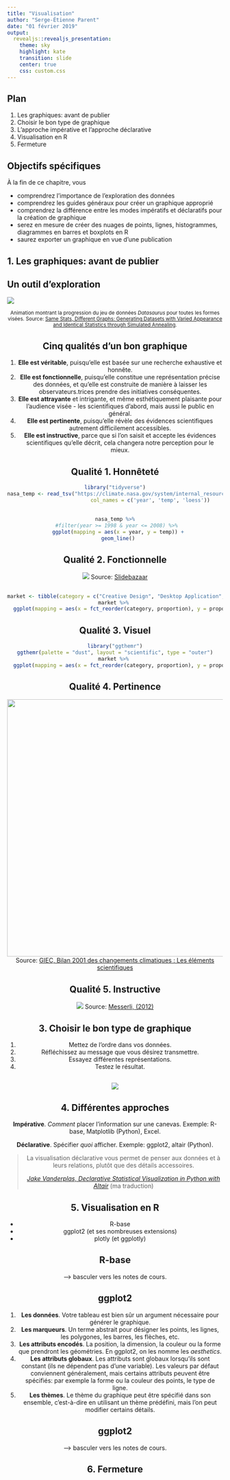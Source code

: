 ```yaml
---
title: "Visualisation"
author: "Serge-Étienne Parent"
date: "01 février 2019"
output:
  revealjs::revealjs_presentation:
    theme: sky
    highlight: kate
    transition: slide
    center: true
    css: custom.css
---
```


## Plan

<!-- 0. Intro -->

1. Les graphiques: avant de publier
2. Choisir le bon type de graphique
3. L'approche impérative et l'approche déclarative
4. Visualisation en R
5. Fermeture

## Objectifs spécifiques

À la fin de ce chapitre, vous

- comprendrez l'importance de l'exploration des données
- comprendrez les guides généraux pour créer un graphique approprié
- comprendrez la différence entre les modes impératifs et déclaratifs pour la création de graphique
- serez en mesure de créer des nuages de points, lignes, histogrammes, diagrammes en barres et boxplots en R
- saurez exporter un graphique en vue d'une publication

<!-- 1. Les tableaux et leur organisation -->

## 1. Les graphiques: avant de publier

## Un outil d'exploration

<small>![](https://d2f99xq7vri1nk.cloudfront.net/DinoSequentialSmaller.gif)
<center>Animation montrant la progression du jeu de données *Datasaurus* pour toutes les formes visées. Source: [Same Stats, Different Graphs: Generating Datasets with Varied Appearance and Identical Statistics through Simulated Annealing](https://www.autodeskresearch.com/publications/samestats).</small>

## Cinq qualités d'un bon graphique

1. **Elle est véritable**, puisqu'elle est basée sur une recherche exhaustive et honnête.
2. **Elle est fonctionnelle**, puisqu'elle constitue une représentation précise des données, et qu'elle est construite de manière à laisser les observateurs.trices prendre des initiatives conséquentes.
3. **Elle est attrayante** et intrigante, et même esthétiquement plaisante pour l'audience visée - les scientifiques d'abord, mais aussi le public en général.
4. **Elle est pertinente**, puisqu'elle révèle des évidences scientifiques autrement difficilement accessibles.
5. **Elle est instructive**, parce que si l'on saisit et accepte les évidences scientifiques qu'elle décrit, cela changera notre perception pour le mieux.

## Qualité 1. Honnêteté

```r
library("tidyverse")
nasa_temp <- read_tsv("https://climate.nasa.gov/system/internal_resources/details/original/647_Global_Temperature_Data_File.txt",
                       col_names = c('year', 'temp', 'loess'))
```

##

```r
nasa_temp %>%
  #filter(year >= 1998 & year <= 2008) %>% 
  ggplot(mapping = aes(x = year, y = temp)) +
  geom_line()
```

## Qualité 2. Fonctionnelle

![](images/3d-Pie-Chart1.jpg)
Source: [Slidebazaar](https://slidebazaar.com/items/free-3d-pie-chart-powerpoint-template/)

##

```r
market <- tibble(category = c("Creative Design", "Desktop Application", "Commercial Print Ad", "Mobile App Design"), proportion = c(16, 24, 10, 50))
market %>% 
  ggplot(mapping = aes(x = fct_reorder(category, proportion), y = proportion)) + geom_col() + labs(x = "", y = "Proportion") + coord_flip()
```

## Qualité 3. Visuel

```r
library("ggthemr")
ggthemr(palette = "dust", layout = "scientific", type = "outer")
market %>% 
  ggplot(mapping = aes(x = fct_reorder(category, proportion), y = proportion)) + geom_col() + labs(x = "", y = "Proportion") + coord_flip()
```

## Qualité 4. Pertinence

<img src="../../images/03_mann-hockey-stick-2001.png" width="600">
<center>Source: [GIEC, Bilan 2001 des changements climatiques : Les éléments scientifiques](https://www.ipcc.ch/pdf/climate-changes-2001/scientific-basis/scientific-spm-ts-fr.pdf)</center>

## Qualité 5. Instructive

![](images/chocolat-nobel.png)
Source: [Messerli, (2012)](https://www.nejm.org/doi/full/10.1056/NEJMon1211064)


<!-- 3. et 4. -->

## 3. Choisir le bon type de graphique

1. Mettez de l'ordre dans vos données.
1. Réfléchissez au message que vous désirez transmettre.
1. Essayez différentes représentations.
1. Testez le résultat.

## 

[![](../../images/03_poster.png)](https://ft.com/vocabulary)


## 4. Différentes approches

**Impérative**. *Comment* placer l'information sur une canevas. Exemple: R-base, Matplotlib (Python), Excel.

**Déclarative**. Spécifier *quoi* afficher. Exemple: ggplot2, altair (Python).

> La visualisation déclarative vous permet de penser aux données et à leurs relations, plutôt que des détails accessoires.
>
> [*Jake Vanderplas, Declarative Statistical Visualization in Python with Altair*](https://www.youtube.com/watch?v=FytuB8nFHPQ) (ma traduction)

<!-- 5. Visualisation en R  -->

## 5. Visualisation en R

- R-base
- ggplot2 (et ses nombreuses extensions)
- plotly (et ggplotly)

## R-base

--> basculer vers les notes de cours.

## ggplot2

1. **Les données**. Votre tableau est bien sûr un argument nécessaire pour générer le graphique.
1. **Les marqueurs**. Un terme abstrait pour désigner les points, les lignes, les polygones, les barres, les flèches, etc.
1. **Les attributs encodés**. La position, la dimension, la couleur ou la forme que prendront les géométries. En ggplot2, on les nomme les *aesthetics*.
1. **Les attributs globaux**. Les attributs sont globaux lorsqu'ils sont constant (ils ne dépendent pas d'une variable). Les valeurs par défaut conviennent généralement, mais certains attributs peuvent être spécifiés: par exemple la forme ou la couleur des points, le type de ligne.
1. **Les thèmes**. Le thème du graphique peut être spécifié dans son ensemble, c'est-à-dire en utilisant un thème prédéfini, mais l'on peut modifier certains détails.

## ggplot2

--> basculer vers les notes de cours.


<!-- 6. Fermeture -->

## 6. Fermeture